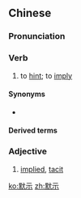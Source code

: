 {{also|黙示}}
==Chinese==
{{zh-forms}}

===Pronunciation===
{{zh-pron
|m=mòshì
|h=pfs=me̍t-sṳ
|mn=be̍k-sī
|cat=v,a
}}

===Verb===
{{zh-verb}}

# to [[hint]]; to [[imply]]

====Synonyms====
* {{zh-l|暗示}}

====Derived terms====
{{zh-der|默示錄}}

===Adjective===
{{zh-adj}}

# [[implied]], [[tacit]]

[[ko:默示]]
[[zh:默示]]